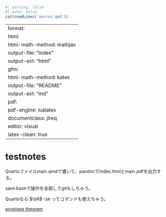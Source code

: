 ```r
#| warning: false
#| echo: false
cat(readLines('macros.qmd'))
```
---
format:
  html:
    html-math-method: mathjax
    output-file: "index"
    output-ext: "html"
  gfm:
    html-math-method: katex
    output-file: "README"
    output-ext: "md"
  pdf:
    pdf-engine: lualatex
    documentclass: jlreq
    editor: visual
    latex-clean: true
---

# testnotes

Quartoファイルmain.qmdで書いて、pandocでindex.htmlとmain.pdfを出力する。

save.bashで操作を全部してgitもしちゃう。

Quartoなら $\bR$ `\bR` ってコマンドも使えちゃう。

[envelope theorem](envelope_theorem/main.qmd)